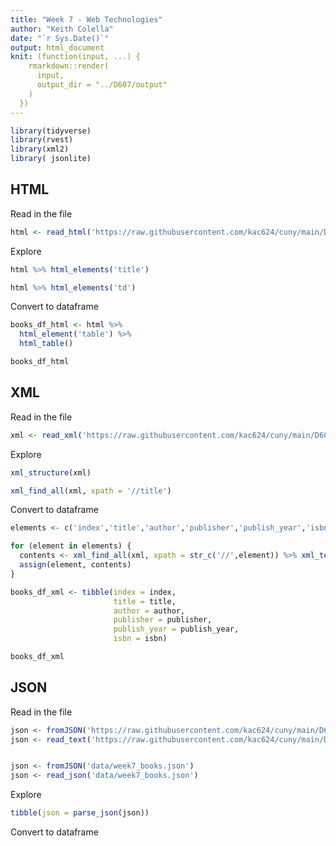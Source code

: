 ```yaml
---
title: "Week 7 - Web Technologies"
author: "Keith Colella"
date: "`r Sys.Date()`"
output: html_document
knit: (function(input, ...) {
    rmarkdown::render(
      input,
      output_dir = "../D607/output"
    )
  })
---
```


```r
library(tidyverse)
library(rvest)
library(xml2)
library( jsonlite)
```

## HTML

Read in the file
```r
html <- read_html('https://raw.githubusercontent.com/kac624/cuny/main/D607/data/week7_books.html')
```

Explore
```r
html %>% html_elements('title')

html %>% html_elements('td')
```

Convert to dataframe
```r
books_df_html <- html %>%
  html_element('table') %>% 
  html_table()

books_df_html
```

## XML

Read in the file
```r
xml <- read_xml('https://raw.githubusercontent.com/kac624/cuny/main/D607/data/week7_books.xml')
```

Explore
```r
xml_structure(xml)

xml_find_all(xml, xpath = '//title') 
```

Convert to dataframe
```r
elements <- c('index','title','author','publisher','publish_year','isbn')

for (element in elements) {
  contents <- xml_find_all(xml, xpath = str_c('//',element)) %>% xml_text()
  assign(element, contents)
}

books_df_xml <- tibble(index = index,
                       title = title,
                       author = author,
                       publisher = publisher,
                       publish_year = publish_year,
                       isbn = isbn)

books_df_xml
```

## JSON

Read in the file
```r
json <- fromJSON('https://raw.githubusercontent.com/kac624/cuny/main/D607/data/week7_books.json')
json <- read_text('https://raw.githubusercontent.com/kac624/cuny/main/D607/data/week7_books.json')


json <- fromJSON('data/week7_books.json')
json <- read_json('data/week7_books.json')
```

Explore
```r
tibble(json = parse_json(json))
```

Convert to dataframe
```r

```